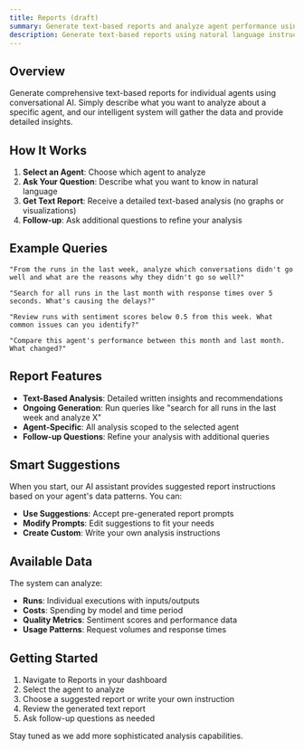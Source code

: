 ```yaml
---
title: Reports (draft)
summary: Generate text-based reports and analyze agent performance using natural language. This guide shows how to ask questions about your data and get detailed, AI-generated insights.
description: Generate text-based reports using natural language instructions.
---
```


## Overview

Generate comprehensive text-based reports for individual agents using conversational AI. Simply describe what you want to analyze about a specific agent, and our intelligent system will gather the data and provide detailed insights.

## How It Works

1. **Select an Agent**: Choose which agent to analyze
2. **Ask Your Question**: Describe what you want to know in natural language
3. **Get Text Report**: Receive a detailed text-based analysis (no graphs or visualizations)
4. **Follow-up**: Ask additional questions to refine your analysis

## Example Queries

```
"From the runs in the last week, analyze which conversations didn't go well and what are the reasons why they didn't go so well?"
```

```
"Search for all runs in the last month with response times over 5 seconds. What's causing the delays?"
```

```
"Review runs with sentiment scores below 0.5 from this week. What common issues can you identify?"
```

```
"Compare this agent's performance between this month and last month. What changed?"
```

## Report Features

- **Text-Based Analysis**: Detailed written insights and recommendations
- **Ongoing Generation**: Run queries like "search for all runs in the last week and analyze X"
- **Agent-Specific**: All analysis scoped to the selected agent
- **Follow-up Questions**: Refine your analysis with additional queries

## Smart Suggestions

When you start, our AI assistant provides suggested report instructions based on your agent's data patterns. You can:
- **Use Suggestions**: Accept pre-generated report prompts
- **Modify Prompts**: Edit suggestions to fit your needs
- **Create Custom**: Write your own analysis instructions

## Available Data

The system can analyze:
- **Runs**: Individual executions with inputs/outputs
- **Costs**: Spending by model and time period  
- **Quality Metrics**: Sentiment scores and performance data
- **Usage Patterns**: Request volumes and response times

## Getting Started

1. Navigate to Reports in your dashboard
2. Select the agent to analyze
3. Choose a suggested report or write your own instruction
4. Review the generated text report
5. Ask follow-up questions as needed

Stay tuned as we add more sophisticated analysis capabilities. 